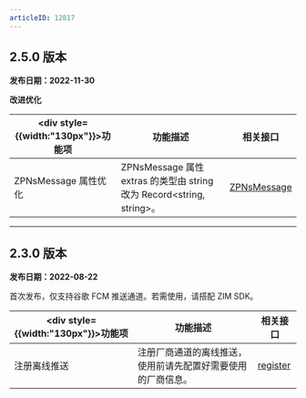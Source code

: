 ```yaml
---
articleID: 12817
---
```


## 2.5.0 版本

**发布日期：2022-11-30**

**改进优化**

| <div style={{width:"130px"}}>功能项</div>  | 功能描述 | 相关接口 |
|-------|-------|-------|
| ZPNsMessage 属性优化  | ZPNsMessage 属性 extras 的类型由 string 改为 Record\<string, string>。  | [ZPNsMessage](@-ZPNsMessage) |

---

## 2.3.0 版本

**发布日期：2022-08-22**

首次发布，仅支持谷歌 FCM 推送通道。若需使用，请搭配 ZIM SDK。

| <div style={{width:"130px"}}>功能项</div>  | 功能描述 | 相关接口 |
|-------|-------|-------|
| 注册离线推送 | 注册厂商通道的离线推送，使用前请先配置好需要使用的厂商信息。 | [register](@register) |
